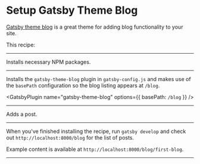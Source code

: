 # Setup Gatsby Theme Blog

[Gatsby theme blog](https://www.gatsbyjs.org/packages/gatsby-theme-blog/) is a great theme for adding blog functionality to your site.

This recipe:

---

Installs necessary NPM packages.

<NPMPackage name="gatsby-theme-blog" />
<NPMPackage name="gatsby-theme-blog-core" />

---

Installs the `gatsby-theme-blog` plugin in `gatsby-config.js` and makes use of the `basePath` configuration so the blog listing appears at `/blog`.

<GatsbyPlugin name="gatsby-theme-blog" options={{ basePath: `/blog` }} />

---

Adds a post.

<File
  path="content/posts/first-blog.md"
  content="https://gist.githubusercontent.com/laurieontech/dbd124e77f1fe96f18493f2e9c4ea62e/raw/03342f883c2cd1366dee47d257aa0dc598d1274c/hello-world-image.md"
/>

---

When you've finished installing the recipe, run `gatsby develop` and check out `http://localhost:8000/blog` for the list of posts.

Example content is available at `http://localhost:8000/blog/first-blog`.

---
